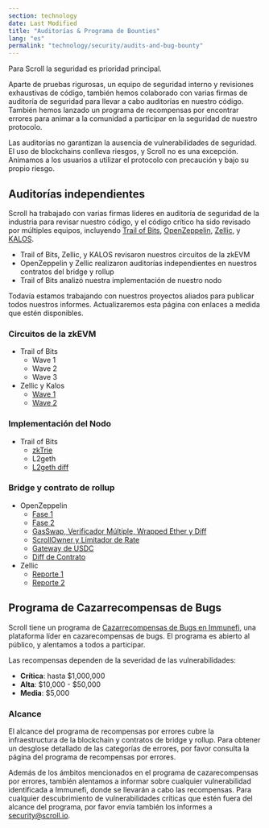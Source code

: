 ```yaml
---
section: technology
date: Last Modified
title: "Auditorías & Programa de Bounties"
lang: "es"
permalink: "technology/security/audits-and-bug-bounty"
---
```



Para Scroll la seguridad es prioridad principal.

Aparte de pruebas rigurosas, un equipo de seguridad interno y revisiones exhaustivas de código, también hemos colaborado con varias firmas de auditoría de seguridad para llevar a cabo auditorías en nuestro código. También hemos lanzado un programa de recompensas por encontrar errores para animar a la comunidad a participar en la seguridad de nuestro protocolo.

<Aside type="danger" title="">
Las auditorías no garantizan la ausencia de vulnerabilidades de seguridad. El uso de blockchains conlleva riesgos,
y Scroll no es una excepción. Animamos a los usuarios a utilizar el protocolo con precaución y bajo su propio riesgo.
</Aside>

## Auditorías independientes

Scroll ha trabajado con varias firmas líderes en auditoría de seguridad de la industria para revisar nuestro código, y el código crítico ha sido revisado por múltiples equipos, incluyendo [Trail of Bits](https://www.trailofbits.com/), [OpenZeppelin](https://www.openzeppelin.com/), [Zellic](https://www.zellic.io/), y [KALOS](https://www.kalos.xyz/).

- Trail of Bits, Zellic, y KALOS revisaron nuestros circuitos de la zkEVM
- OpenZeppelin y Zellic realizaron auditorías independientes en nuestros contratos del bridge y rollup
- Trail of Bits analizó nuestra implementación de nuestro nodo

<Aside type="tip" title="">
  Todavía estamos trabajando con nuestros proyectos aliados para publicar todos nuestros informes. Actualizaremos esta página
  con enlaces a medida que estén disponibles.
</Aside>

### Circuitos de la zkEVM

- Trail of Bits
  - Wave 1
  - Wave 2
  - Wave 3
- Zellic y Kalos
  - [Wave 1](https://github.com/Zellic/publications/blob/master/Scroll%20zkEVM%20-%20Part%201%20-%20Audit%20Report.pdf)
  - [Wave 2](https://github.com/Zellic/publications/blob/master/Scroll%20zkEVM%20-%20Part%202%20-%20Audit%20Report.pdf)

### Implementación del Nodo

- Trail of Bits
  - [zkTrie](https://github.com/trailofbits/publications/blob/master/reviews/2023-07-scroll-zktrie-securityreview.pdf)
  - L2geth
  - [L2geth diff](https://github.com/trailofbits/publications/blob/master/reviews/2023-08-scrollL2geth-securityreview.pdf)

### Bridge y contrato de rollup

- OpenZeppelin
  - [Fase 1](https://blog.openzeppelin.com/scroll-layer-1-audit-1)
  - [Fase 2](https://blog.openzeppelin.com/scroll-phase-2-audit)
  - [GasSwap, Verificador Múltiple, Wrapped Ether y Diff](https://blog.openzeppelin.com/scroll-gasswap-multiple-verifier-wrapped-ether-and-diff-audit)
  - [ScrollOwner y Limitador de Rate](https://blog.openzeppelin.com/scrollowner-and-rate-limiter-audit)
  - [Gateway de USDC](https://blog.openzeppelin.com/scroll-usdc-gateway-audit)
  - [Diff de Contrato](https://blog.openzeppelin.com/scroll-diff-audit-report)
- Zellic
  - [Reporte 1](https://github.com/Zellic/publications/blob/master/Scroll%20-%2005.26.23%20Zellic%20Audit%20Report.pdf)
  - [Reporte 2](https://github.com/Zellic/publications/blob/master/Scroll%20-%2009.27.23%20Zellic%20Audit%20Report.pdf)

## Programa de Cazarrecompensas de Bugs

Scroll tiene un programa de [Cazarrecompensas de Bugs en Immunefi](https://immunefi.com/bounty/scroll/), una plataforma líder en cazarecompensas de bugs. El programa es abierto
al público, y alentamos a todos a participar.

Las recompensas dependen de la severidad de las vulnerabilidades:

- **Crítica**: hasta \$1,000,000
- **Alta**: \$10,000 - \$50,000
- **Media**: \$5,000

### Alcance

El alcance del programa de recompensas por errores cubre la infraestructura de la blockchain y contratos de bridge y rollup. Para obtener un desglose detallado de las categorías de errores, por favor consulta la página del programa de recompensas por errores.

Además de los ámbitos mencionados en el programa de cazarecompensas por errores, también alentamos a informar sobre cualquier vulnerabilidad identificada a Immunefi, donde se llevarán a cabo las recompensas. Para cualquier descubrimiento de vulnerabilidades críticas que estén fuera del alcance del programa, por favor envía también los informes a security@scroll.io.